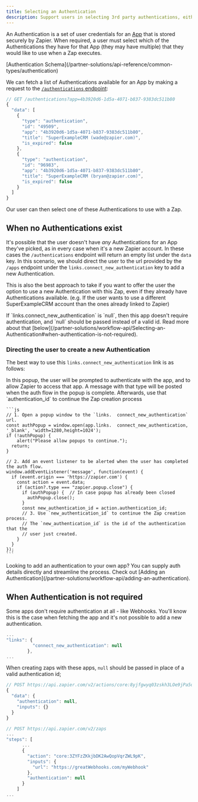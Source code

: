 ```yaml
---
title: Selecting an Authentication
description: Support users in selecting 3rd party authentications, either through an existing authentication or by adding new. 
---
```


An Authentication is a set of user credentials for an [App](/partner-solutions/api-reference/apps/get-apps-[v2]) that is stored securely by Zapier. When required, a user must select which of the Authentications they have for that App (they may have multiple) that they would like to use when a Zap executes. 

<Note>
[Authentication Schema](/partner-solutions/api-reference/common-types/authentication)
</Note>

We can fetch a list of Authentications available for an App by making a request to the [`/authentications` endpoint](/partner-solutions/api-reference/authentications/get-authentications):

```js
// GET /authentications?app=4b3920d6-1d5a-4071-b837-9383dc511b80
{
  "data": [
    {
      "type": "authentication",
      "id": "49509",
      "app": "4b3920d6-1d5a-4071-b837-9383dc511b80",
      "title": "SuperExampleCRM (wade@zapier.com)",
      "is_expired": false
    },
    {
      "type": "authentication",
      "id": "96983",
      "app": "4b3920d6-1d5a-4071-b837-9383dc511b80",
      "title": "SuperExampleCRM (bryan@zapier.com)",
      "is_expired": false
    }
  ]
}
```
Our user can then select one of these Authentications to use with a Zap.

## When no Authentications exist
It's possible that the user doesn't have _any_ Authentications for an App they've picked, as in every case when it's a new Zapier account. In these cases the `/authentications` endpoint will return an empty list under the `data` key. In this scenario, we should direct the user to the url provided by the `/apps` endpoint under the `links.connect_new_authentication` key to add a new Authentication.

This is also the best approach to take if you want to offer the user the option to use a new Authentication with this Zap, even if they already have Authentications available. (e.g. If the user wants to use a different SuperExampleCRM account than the ones already linked to Zapier)

<Note>
  If `links.connect_new_authentication` is `null`, then this app doesn't require authentication, and `null` should be passed instead of a valid id. Read more about that [below](/partner-solutions/workflow-api/Selecting-an-Authentication#when-authentication-is-not-required).
</Note>

### Directing the user to create a new Authentication
The best way to use this `links.connect_new_authentication` link is as follows:

<Steps>
  <Step title="Open the `links.connect_new_authentication` link in a popup">
    In this popup, the user will be prompted to authenticate with the app, and to allow Zapier to access that app.
  </Step>
  <Step title="Create an event listener to listen for `zapier.popup.close` messages from that popup">
     A message with that type will be posted when the auth flow in the popup is complete.
  </Step>
  <Step title="From the message, retrieve the new `authentication_id`">
    Afterwards, use that `authentication_id` to continue the Zap creation process

    ```js
    // 1. Open a popup window to the `links.  connect_new_authentication` url. 
    const authPopup = window.open(app.links.  connect_new_authentication, '_blank', 'width=1280,height=1024');
    if (!authPopup) {
        alert("Please allow popups to continue.");
      return;
    }

    // 2. Add an event listener to be alerted when the user has completed the auth flow.
    window.addEventListener('message', function(event) {
      if (event.origin === 'https://zapier.com') {
        const action = event.data;
        if (action?.type === "zapier.popup.close") {
          if (authPopup) {  // In case popup has already been closed
            authPopup.close();
          }
          const new_authentication_id = action.authentication_id;
          // 3. Use `new_authentication_id` to continue the Zap creation process.
          // The `new_authentication_id` is the id of the authentication that the 
          // user just created.
        }
      }
    });
    ```
  </Step>
</Steps>
<Tip>Looking to add an authentication to your own app? You can supply auth details directly and streamline the process. Check out [Adding an Authentication](/partner-solutions/workflow-api/adding-an-authentication).</Tip>

## When Authentication is not required

Some apps don't require authentication at all - like Webhooks. You'll know this is the case when fetching the app and it's not possible to add a new authentication.
``` js Sample response from /apps
...
"links": {
          "connect_new_authentication": null
        },
...
```

When creating zaps with these apps, `null` should be passed in place of a valid authentication id;
<CodeGroup>
``` js Sample POST to /inputs
// POST https://api.zapier.com/v2/actions/core:8yjfgwyq03zskh3LOe9jPa5dOeW/inputs
{
  "data": {
    "authentication": null,
    "inputs": {}
  }
}
```

``` js Sample POST to /zaps
// POST https://api.zapier.com/v2/zaps
...
"steps": [
      ...
      {
        "action": "core:3ZYFzZKkjbDK2AwQopVqrZWL9pK",
        "inputs": {
          "url": "https://greatWebhooks.com/myWebhook"
        },
        "authentication": null
      }
    ]
...
```
</CodeGroup>


